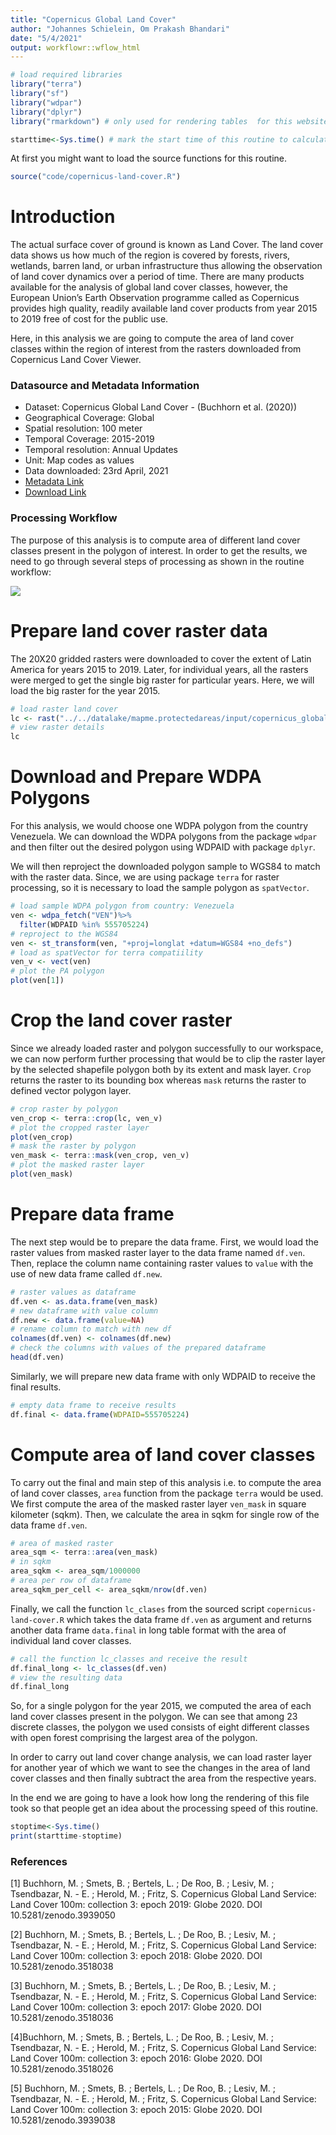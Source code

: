 ```yaml
---
title: "Copernicus Global Land Cover"
author: "Johannes Schielein, Om Prakash Bhandari"
date: "5/4/2021"
output: workflowr::wflow_html
---
```


```r

# load required libraries
library("terra")
library("sf")
library("wdpar")
library("dplyr")
library("rmarkdown") # only used for rendering tables  for this website

starttime<-Sys.time() # mark the start time of this routine to calculate processing time at the end
```

At first you might want to load the source functions for this routine. 
```r

source("code/copernicus-land-cover.R")
```


# Introduction

The actual surface cover of ground is known as Land Cover. The land cover data shows us how much of the region is covered by forests, rivers, wetlands, barren land, or urban infrastructure thus allowing the observation of land cover dynamics over a period of time. There are many products available for the analysis of global land cover classes, however, the European Union's Earth Observation programme called as Copernicus provides high quality, readily available land cover products from year 2015 to 2019 free of cost for the public use.

Here, in this analysis we are going to compute the area of land cover classes within the region of interest from the rasters downloaded from Copernicus Land Cover Viewer.


### Datasource and Metadata Information

- Dataset: Copernicus Global Land Cover - (Buchhorn et al. (2020))
- Geographical Coverage: Global
- Spatial resolution: 100 meter
- Temporal Coverage: 2015-2019
- Temporal resolution: Annual Updates
- Unit: Map codes as values
- Data downloaded: 23rd April, 2021
- [Metadata Link]("https://lcviewer.vito.be/about")
- [Download Link]("https://lcviewer.vito.be/download")

### Processing Workflow

The purpose of this analysis is to compute area of different land cover classes present in the polygon of interest. In order to get the results, we need to go through several steps of processing as shown in the routine workflow:

![](assets/workflows/land_cover_area_routine.jpg)


# Prepare land cover raster data

The 20X20 gridded rasters were downloaded to cover the extent of Latin America for years 2015 to 2019. Later, for individual years, all the rasters were merged to get the single big raster for particular years. Here, we will load the big raster for the year 2015.

```r

# load raster land cover
lc <- rast("../../datalake/mapme.protectedareas/input/copernicus_global_land_cover/2015/Latin_America_LC_2015.tif")
# view raster details
lc
```


# Download and Prepare WDPA Polygons

For this analysis, we would choose one WDPA polygon from the country Venezuela. We can download the WDPA polygons from the package `wdpar` and then filter out the desired polygon using WDPAID with package `dplyr`.

We will then reproject the downloaded polygon sample to WGS84 to match with the raster data. Since, we are using package `terra` for raster processing, so it is necessary to load the sample polygon as `spatVector`. 

```r

# load sample WDPA polygon from country: Venezuela
ven <- wdpa_fetch("VEN")%>%
  filter(WDPAID %in% 555705224)
# reproject to the WGS84
ven <- st_transform(ven, "+proj=longlat +datum=WGS84 +no_defs")
# load as spatVector for terra compatiility
ven_v <- vect(ven)
# plot the PA polygon
plot(ven[1])
```


# Crop the land cover raster

Since we already loaded raster and polygon successfully to our workspace, we can now perform further processing that would be to clip the raster layer by the selected shapefile polygon both by its extent and mask layer. `Crop` returns the raster to its bounding box whereas `mask` returns the raster to defined vector polygon layer.

```r

# crop raster by polygon
ven_crop <- terra::crop(lc, ven_v)
# plot the cropped raster layer
plot(ven_crop)
# mask the raster by polygon 
ven_mask <- terra::mask(ven_crop, ven_v)
# plot the masked raster layer
plot(ven_mask)
```


# Prepare data frame

The next step would be to prepare the data frame. First, we would load the raster values from masked raster layer to the data frame named `df.ven`. Then, replace the column name containing raster values to `value` with the use of new data frame called `df.new`.

```r

# raster values as dataframe
df.ven <- as.data.frame(ven_mask)
# new dataframe with value column
df.new <- data.frame(value=NA)
# rename column to match with new df
colnames(df.ven) <- colnames(df.new)
# check the columns with values of the prepared dataframe
head(df.ven)
```

Similarly, we will prepare new data frame with only WDPAID to receive the final results.

```r

# empty data frame to receive results
df.final <- data.frame(WDPAID=555705224)
```

# Compute area of land cover classes

To carry out the final and main step of this analysis i.e. to compute the area of land cover classes, `area` function from the package `terra` would be used. We first compute the area of the masked raster layer `ven_mask` in square kilometer (sqkm). Then, we calculate the area in sqkm for single row of the data frame `df.ven`.

```r

# area of masked raster
area_sqm <- terra::area(ven_mask)
# in sqkm
area_sqkm <- area_sqm/1000000
# area per row of dataframe
area_sqkm_per_cell <- area_sqkm/nrow(df.ven)
```

Finally, we call the function `lc_clases` from the sourced script `copernicus-land-cover.R` which takes the data frame `df.ven` as argument and returns another data frame `data.final` in long table format with the area of individual land cover classes.

```r

# call the function lc_classes and receive the result
df.final_long <- lc_classes(df.ven)
# view the resulting data
df.final_long
```

So, for a single polygon for the year 2015, we computed the area of each land cover classes present in the polygon. We can see that among 23 discrete classes, the polygon we used consists of eight different classes with open forest comprising the largest area of the polygon.


In order to carry out land cover change analysis, we can load raster layer for another year of which we want to see the changes in the area of land cover classes and then finally subtract the area from the respective years.


In the end we are going to have a look how long the rendering of this file took so that people get an idea about the processing speed of this routine.

```r

stoptime<-Sys.time()
print(starttime-stoptime)
```

### References

[1] Buchhorn, M. ; Smets, B. ; Bertels, L. ; De Roo, B. ; Lesiv, M. ; Tsendbazar, N. - E. ; Herold, M. ; Fritz, S. Copernicus Global Land Service: Land Cover 100m: collection 3: epoch 2019: Globe 2020. DOI 10.5281/zenodo.3939050

[2] Buchhorn, M. ; Smets, B. ; Bertels, L. ; De Roo, B. ; Lesiv, M. ; Tsendbazar, N. - E. ; Herold, M. ; Fritz, S. Copernicus Global Land Service: Land Cover 100m: collection 3: epoch 2018: Globe 2020. DOI 10.5281/zenodo.3518038

[3] Buchhorn, M. ; Smets, B. ; Bertels, L. ; De Roo, B. ; Lesiv, M. ; Tsendbazar, N. - E. ; Herold, M. ; Fritz, S. Copernicus Global Land Service: Land Cover 100m: collection 3: epoch 2017: Globe 2020. DOI 10.5281/zenodo.3518036

[4]Buchhorn, M. ; Smets, B. ; Bertels, L. ; De Roo, B. ; Lesiv, M. ; Tsendbazar, N. - E. ; Herold, M. ; Fritz, S. Copernicus Global Land Service: Land Cover 100m: collection 3: epoch 2016: Globe 2020. DOI 10.5281/zenodo.3518026

[5] Buchhorn, M. ; Smets, B. ; Bertels, L. ; De Roo, B. ; Lesiv, M. ; Tsendbazar, N. - E. ; Herold, M. ; Fritz, S. Copernicus Global Land Service: Land Cover 100m: collection 3: epoch 2015: Globe 2020. DOI 10.5281/zenodo.3939038